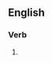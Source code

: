==English==

===Verb===
{{head|en|present participle}}

# {{present participle of|sensationalize|lang=en|nocat=1}}